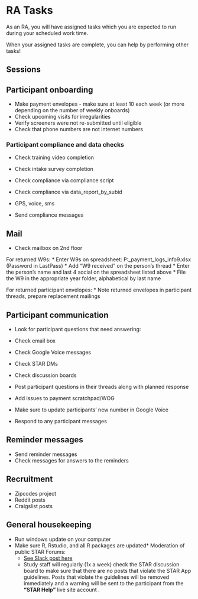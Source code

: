 # RA Tasks

As an RA, you will have assigned tasks which you are expected to run during your scheduled work time. 

When your assigned tasks are complete, you can help by performing other tasks!

## Sessions



## Participant onboarding
* Make payment envelopes - make sure at least 10 each week (or more depending on the number of weekly onboards)
* Check upcoming visits for irregularities
* Verify screeners were not re-submitted until eligible
* Check that phone numbers are not internet numbers


### Participant compliance and data checks
* Check training video completion
* Check intake survey completion

* Check compliance via compliance script
* Check compliance via data_report_by_subid
* GPS, voice, sms
* Send compliance messages

## Mail

* Check mailbox on 2nd floor

For returned W9s:
* Enter W9s on spreadsheet: P:\studydata\risk2\administration\financial\participant_payment_logs\tax_info\w9.xlsx (Password in LastPass)
* Add "W9 received" on the person's thread
* Enter the person's name and last 4 social on the spreadsheet listed above
* File the W9 in the appropriate year folder, alphabetical by last name

For returned participant envelopes: 
* Note returned envelopes in participant threads, prepare replacement mailings


## Participant communication
* Look for participant questions that need answering:
* Check email box
* Check Google Voice messages
* Check STAR DMs
* Check discussion boards

* Post participant questions in their threads along with planned response
* Add issues to payment scratchpad/WOG
* Make sure to update participants' new number in Google Voice 

* Respond to any participant messages

## Reminder messages
* Send reminder messages
* Check messages for answers to the reminders


## Recruitment
* Zipcodes project
* Reddit posts
* Craigslist posts


## General housekeeping
* Run windows update on your computer
* Make sure R, Rstudio, and all R packages are updated* Moderation of public STAR Forums:
  * [See Slack post here](https://uw-arc.slack.com/archives/CKU3M2KNG/p1601925847073000?thread_ts=1601670391.057000&cid=CKU3M2KNG)
  * Study staff will regularly (1x a week) check the STAR discussion board to make sure that there are no posts that violate the STAR App guidelines. Posts that violate the guidelines will be removed immediately and a warning will be sent to the participant from the **"STAR Help"** live site account .




